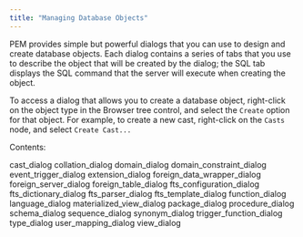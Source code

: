 ```yaml
---
title: "Managing Database Objects"
---
```


<div id="managing_database_objects" class="registered_link"></div>

PEM provides simple but powerful dialogs that you can use to design and create database objects. Each dialog contains a series of tabs that you use to describe the object that will be created by the dialog; the SQL tab displays the SQL command that the server will execute when creating the object.

To access a dialog that allows you to create a database object, right-click on the object type in the Browser tree control, and select the `Create` option for that object. For example, to create a new cast, right-click on the `Casts` node, and select `Create Cast...`

Contents:

<div class="toctree">

cast_dialog collation_dialog domain_dialog domain_constraint_dialog event_trigger_dialog extension_dialog foreign_data_wrapper_dialog foreign_server_dialog foreign_table_dialog fts_configuration_dialog fts_dictionary_dialog fts_parser_dialog fts_template_dialog function_dialog language_dialog materialized_view_dialog package_dialog procedure_dialog schema_dialog sequence_dialog synonym_dialog trigger_function_dialog type_dialog user_mapping_dialog view_dialog

</div>
